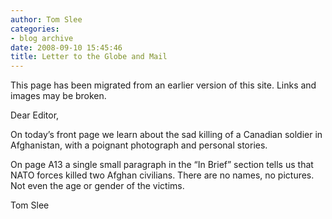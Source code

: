 ```yaml
---
author: Tom Slee
categories:
- blog archive
date: 2008-09-10 15:45:46
title: Letter to the Globe and Mail
---
```


::: {.callout-note}

This page has been migrated from an earlier version of this site. 
Links and images may be broken.

:::



				

Dear Editor,  
  
On today's front page we learn about the sad killing of a Canadian soldier in Afghanistan, with a poignant photograph and personal stories.   
  
On page A13 a single small paragraph in the "In Brief" section tells us that NATO forces killed two Afghan civilians. There are no names, no pictures. Not even the age or gender of the victims.  
  
Tom Slee  



		
